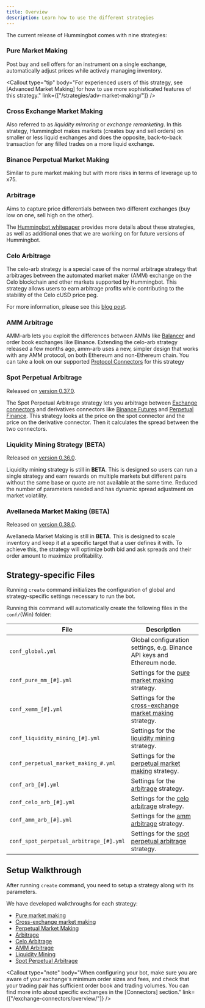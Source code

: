 ```yaml
---
title: Overview
description: Learn how to use the different strategies
---
```



The current release of Hummingbot comes with nine strategies:

### Pure Market Making

Post buy and sell offers for an instrument on a single exchange, automatically adjust prices while actively managing inventory.

<Callout
  type="tip"
  body="For experienced users of this strategy, see [Advanced Market Making] for how to use more sophisticated features of this strategy."
  link={["/strategies/adv-market-making/"]}
/>

### Cross Exchange Market Making

Also referred to as _liquidity mirroring_ or _exchange remarketing_. In this strategy, Hummingbot makes markets (creates buy and sell orders) on smaller or less liquid exchanges and does the opposite, back-to-back transaction for any filled trades on a more liquid exchange.

### Binance Perpetual Market Making

Similar to pure market making but with more risks in terms of leverage up to x75.

### Arbitrage

Aims to capture price differentials between two different exchanges (buy low on one, sell high on the other).

The [Hummingbot whitepaper](https://www.hummingbot.io/hummingbot.pdf) provides more details about these strategies, as well as additional ones that we are working on for future versions of Hummingbot.

### Celo Arbitrage

The celo-arb strategy is a special case of the normal arbitrage strategy that arbitrages between the automated market maker (AMM) exchange on the Celo blockchain and other markets supported by Hummingbot. This strategy allows users to earn arbitrage profits while contributing to the stability of the Celo cUSD price peg.

For more information, please see this [blog post](https://hummingbot.io/blog/2020-06-celo-arbitrage/).

### AMM Arbitrage

AMM-arb lets you exploit the differences between AMMs like [Balancer](/protocol-connectors/balancer/) and order book exchanges like Binance. Extending the celo-arb strategy released a few months ago, amm-arb uses a new, simpler design that works with any AMM protocol, on both Ethereum and non-Ethereum chain. You can take a look on our supported [Protocol Connectors](/protocol-connectors/overview/) for this strategy

### Spot Perpetual Arbitrage

Released on [version 0.37.0](/release-notes/0.37.0/).

The Spot Perpetual Arbitrage strategy lets you arbitrage between [Exchange connectors](/exchange-connectors/overview/) and derivatives connectors like [Binance Futures](/exchange-connectors/binance-futures/) and [Perpetual Finance](/protocol-connectors/perp-fi/). This strategy looks at the price on the spot connector and the price on the derivative connector. Then it calculates the spread between the two connectors.

### Liquidity Mining Strategy (BETA)

Released on [version 0.36.0](/release-notes/0.36.0/).

Liquidity mining strategy is still in **BETA**. This is designed so users can run a single strategy and earn rewards on multiple markets but different pairs without the same base or quote are not available at the same time. Reduced the number of parameters needed and has dynamic spread adjustment on market volatility.

### Avellaneda Market Making (BETA)

Released on [version 0.38.0](/release-notes/0.38.0/).

Avellaneda Market Making is still in **BETA**. This is designed to scale inventory and keep it at a specific target that a user defines it with. To achieve this, the strategy will optimize both bid and ask spreads and their order amount to maximize profitability.

<Callout
  type="tip"
  body="Liquidity mining strategy and Avellaneda Market Making strategy will have more features on future releases"
/>

## Strategy-specific Files

Running `create` command initializes the configuration of global and strategy-specific settings necessary to run the bot.

Running this command will automatically create the following files in the `conf/`(Win) folder:

| File                                    | Description                                                                                          |
| --------------------------------------- | ---------------------------------------------------------------------------------------------------- |
| `conf_global.yml`                       | Global configuration settings, e.g. Binance API keys and Ethereum node.                              |
| `conf_pure_mm_[#].yml`                  | Settings for the [pure market making](/strategies/pure-market-making/) strategy.                     |
| `conf_xemm_[#].yml`                     | Settings for the [cross-exchange market making](/strategies/cross-exchange-market-making/) strategy. |
| `conf_liquidity_mining_[#].yml`         | Settings for the [liquidity mining](/strategies/liquidity-mining/) strategy.                         |
| `conf_perpetual_market_making_#.yml`    | Settings for the [perpetual market making](/strategies/perpetual-market-making) strategy.            |
| `conf_arb_[#].yml`                      | Settings for the [arbitrage](/strategies/arbitrage/) strategy.                                       |
| `conf_celo_arb_[#].yml`                 | Settings for the [celo arbitrage](/strategies/celo-arb/) strategy.                                   |
| `conf_amm_arb_[#].yml`                  | Settings for the [amm arbitrage](/strategies/amm-arb/) strategy.                                     |
| `conf_spot_perpetual_arbitrage_[#].yml` | Settings for the [spot perpetual arbitrage](/strategies/spot-perpetual-arb/) strategy.               |

<Callout
  type="tip"
  body="For editing configuration files directly, once they are created, you may find it easier to edit the configuration files in the `conf/` folder. Simply open them with a text editor and make any desired modifications."
/>

## Setup Walkthrough

After running `create` command, you need to setup a strategy along with its parameters.

We have developed walkthroughs for each strategy:

- [Pure market making](/strategies/pure-market-making)
- [Cross-exchange market making](/strategies/cross-exchange-market-making)
- [Perpetual Market Making](/strategies/perpetual-market-making)
- [Arbitrage](/strategies/arbitrage)
- [Celo Arbitrage](/strategies/celo-arb/)
- [AMM Arbitrage](/strategies/amm-arb/)
- [Liquidity Mining](/strategies/liquidity-mining/)
- [Spot Perpetual Arbitrage](/strategies/spot-perpetual-arb/)

<Callout
  type="note"
  body="When configuring your bot, make sure you are aware of your exchange's minimum order sizes and fees, and check that your trading pair has sufficient order book and trading volumes. You can find more info about specific exchanges in the [Connectors] section."
  link={["/exchange-connectors/overview/"]}
/>
